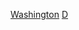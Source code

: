 {{United States topic|prefix=:Category:各年代|NY=華盛頓州}}
{{Commons category|Washington (state) by decade}}

[[Category:各年代美国各州|Washington]]
[[Category:华盛顿州各时期历史|D]]